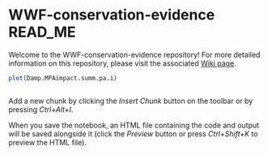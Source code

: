 # WWF-conservation-evidence __READ_ME__


Welcome to the WWF-conservation-evidence repository! For more detailed information on this repository, please visit the associated [Wiki page](https://github.com/kaclaborn/WWF-conservation-evidence/wiki). 


```r

plot(Damp.MPAimpact.summ.pa.i)

```



```r

```

Add a new chunk by clicking the *Insert Chunk* button on the toolbar or by pressing *Ctrl+Alt+I*.

When you save the notebook, an HTML file containing the code and output will be saved alongside it (click the *Preview* button or press *Ctrl+Shift+K* to preview the HTML file).
